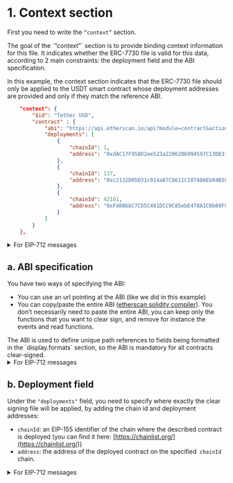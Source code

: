 
# 1. Context section 

First you need to write the `“context”` section. 

<Callout type="info" emoji="ℹ️">
    The goal of the `“context”` section is to provide binding context information for this file. It indicates whether the ERC-7730 file is valid for this data, according to 2 main constraints: the deployment field and the ABI specification.
</Callout>

In this example, the context section indicates that the ERC-7730 file should only be applied to the USDT smart contract whose deployment addresses are provided and only if they match the reference ABI.

```json
    "context": {
        "$id": "Tether USD",
        "contract" : {
            "abi": "https://api.etherscan.io/api?module=contract&action=getabi&address=0xdac17f958d2ee523a2206206994597c13d831ec7",
            "deployments": [ 
                {
                    "chainId": 1,
                    "address": "0xdAC17F958D2ee523a2206206994597C13D831ec7"
                },
                {
                    "chainId": 137,
                    "address": "0xc2132D05D31c914a87C6611C10748AEb04B58e8F"
                },
                {
                    "chainId": 42161,
                    "address": "0xFd086bC7CD5C481DCC9C85ebE478A1C0b69FCbb9"
                }
            ]
        }
    },
```

<details>
  <summary>For EIP-712 messages</summary>

    Same mechanic, but with some minor differences: 
    -  We need to specify that this file is for EIP-712 messages first.
    - The `deployments` field will list all the verifying contracts that will check this EIP-712
    - Instead of the ABI specification, we will use `schemas` and `domain` to describe the structure of our EIP-712 message(s) and match names with versions. 

    Here is the example of the `context` section from [1inch](https://github.com/LedgerHQ/clear-signing-erc7730-registry/blob/master/registry/1inch/eip712-1inch-limit-order.json). We will dig into the details below. 


    ```json
    "context": {
        "eip712": {
        "deployments": [
            { "chainId": 1, "address": "0x119c71d3bbac22029622cbaec24854d3d32d2828" },
            { "chainId": 10, "address": "0x11431a89893025d2a48dca4eddc396f8c8117187" },
            { "chainId": 56, "address": "0x1e38eff998df9d3669e32f4ff400031385bf6362" },
            { "chainId": 137, "address": "0x94bc2a1c732bcad7343b25af48385fe76e08734f" },
            { "chainId": 42161, "address": "0x7f069df72b7a39bce9806e3afaf579e54d8cf2b9" }
        ],
        "domain": { "name": "Permit2" },
        "schemas": [
            {
            "primaryType": "OrderStructure",
            "types": {
                "EIP712Domain": [
                { "name": "name", "type": "string" },
                { "name": "version", "type": "string" },
                { "name": "chainId", "type": "uint256" },
                { "name": "verifyingContract", "type": "address" }
                ],
                "OrderStructure": [
                { "name": "salt", "type": "uint256" },
                { "name": "maker", "type": "address" },
                { "name": "receiver", "type": "address" },
                { "name": "makerAsset", "type": "address" },
                { "name": "takerAsset", "type": "address" },
                { "name": "makingAmount", "type": "uint256" },
                { "name": "takingAmount", "type": "uint256" },
                { "name": "makerTraits", "type": "uint256" }
                ]
            }
            },
    ```

</details>


## a. ABI specification 

You have two ways of specifying the ABI: 
- You can use an url pointing at the ABI (like we did in this example)
- You can copy/paste the entire ABI ([etherscan solidity compiler](https://etherscan.io/address/0xdac17f958d2ee523a2206206994597c13d831ec7#code)). You don’t necessarily need to paste the entire ABI, you can keep only the functions that you want to clear sign, and remove for instance the events and read functions.
 
<Callout type="info" emoji="ℹ️">
    The ABI is used to define unique path references to fields being formatted in the `display.formats` section, so the ABI is mandatory for all contracts clear-signed.
</Callout>

<details>
  <summary>For EIP-712 messages</summary>

    Like we said, instead of the ABI, we will use `schemas` and `domain` to describe the structure of our EIP-712 message(s) and match names with versions. 

    The` domain` constraint is a json object with simple key-value pairs, describing a set of values that the EIP-712 Domain of the message MUST match.

    An EIP-712 `domain` is a free-form list of keys, but those are very common to include:
    - `name`: the name of the message verifier
    - `version`: the version of the message
    - `chainID`: an [EIP-155](https://github.com/LedgerHQ/clear-signing-erc7730-registry/blob/master/specs/eip-155.md) identifier of the chain the message is bound to
    - `verifyingContract`: the address the message is bound to.

    Note that `chainId` and `verifyingContract` can also be bound to their values thanks to the `eip712.deployments` constraint, in a more flexible way (supporting multiple deployment values).

</details>

## b. Deployment field

Under the `"deployments"` field, you need to specify where exactly the clear signing file will be applied, by adding the chain id and deployment addresses: 
- `chainId`: an EIP-155 identifier of the chain where the described contract is deployed (you can find it here: [https://chainlist.org/](https://chainlist.org/))
- `address`: the address of the deployed contract on the specified` chainId` chain.

<details>
    <summary>For EIP-712 messages</summary>

    The `deployments` field will list all the smart contract deployments that will check this EIP-712

    A deployment option is an object with:
    - `chainId`: an EIP-155 identifier of the chain the described contract is deployed on.
    - `address`: the address of the deployed contract on specified `chainId` chain.

</details>